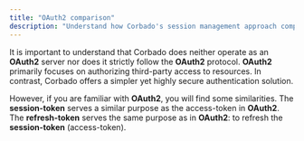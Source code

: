 ```yaml
---
title: "OAuth2 comparison"
description: "Understand how Corbado's session management approach compares to OAuth2."
---
```


It is important to understand that Corbado does neither operate as an **OAuth2** server nor does it strictly follow the **OAuth2** protocol. **OAuth2** primarily focuses on authorizing third-party access to resources. In contrast, Corbado offers a simpler yet highly secure authentication solution.

However, if you are familiar with **OAuth2**, you will find some similarities. The **session-token** serves a similar purpose as the access-token in **OAuth2**. The **refresh-token** serves the same purpose as in **OAuth2**: to refresh the **session-token** (access-token).
